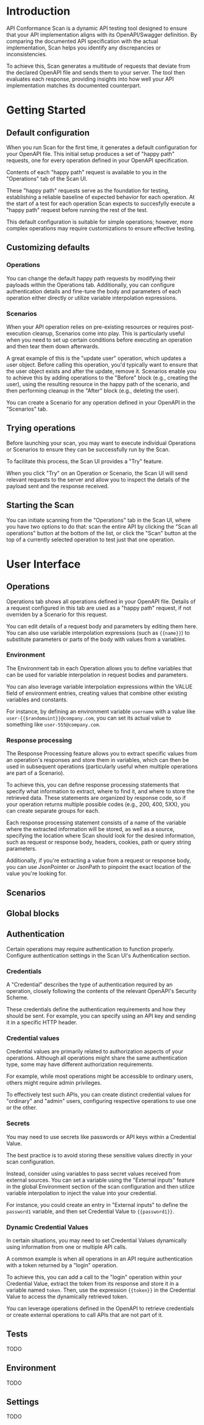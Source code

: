 # Introduction

API Conformance Scan is a dynamic API testing tool designed to ensure that your API implementation aligns with its OpenAPI/Swagger definition. By comparing the documented API specification with the actual implementation, Scan helps you identify any discrepancies or inconsistencies.

To achieve this, Scan generates a multitude of requests that deviate from the declared OpenAPI file and sends them to your server. The tool then evaluates each response, providing insights into how well your API implementation matches its documented counterpart.

# Getting Started

## Default configuration

When you run Scan for the first time, it generates a default configuration for your OpenAPI file. This initial setup produces a set of "happy path" requests, one for every operation defined in your OpenAPI specification.

Contents of each "happy path" request is available to you in the "Operations" tab of the Scan UI.

These "happy path" requests serve as the foundation for testing, establishing a reliable baseline of expected behavior for each operation. At the start of a test for each operation Scan expects to succesfylly execute a "happy path" request before running the rest of the test.

This default configuration is suitable for simple operations; however, more complex operations may require customizations to ensure effective testing.

## Customizing defaults

### Operations

You can change the default happy path requests by modifying their payloads within the Operations tab. Additionally, you can configure authentication details and fine-tune the body and parameters of each operation either directly or utilize variable interpolation expressions.

### Scenarios

When your API operation relies on pre-existing resources or requires post-execution cleanup, Scenarios come into play. This is particularly useful when you need to set up certain conditions before executing an operation and then tear them down afterwards.

A great example of this is the "update user" operation, which updates a user object. Before calling this operation, you'd typically want to ensure that the user object exists and after the update, remove it. Scenarios enable you to achieve this by adding operations to the "Before" block (e.g., creating the user), using the resulting resource in the happy path of the scenario, and then performing cleanup in the "After" block (e.g., deleting the user).

You can create a Scenario for any operation defined in your OpenAPI in the "Scenarios" tab.

## Trying operations

Before launching your scan, you may want to execute individual Operations or Scenarios to ensure they can be successfully run by the Scan.

To facilitate this process, the Scan UI provides a "Try" feature.

When you click "Try" on an Operation or Scenario, the Scan UI will send relevant requests to the server and allow you to inspect the details of the payload sent and the response received.

## Starting the Scan

You can initiate scanning from the "Operations" tab in the Scan UI, where you have two options to do that: scan the entire API by clicking the "Scan all operations" button at the bottom of the list, or click the "Scan" button at the top of a currently selected operation to test just that one operation.

# User Interface

## Operations

Operations tab shows all operations defined in your OpenAPI file. Details of a request configured in this tab are used as a "happy path" request, if not overriden by a Scenario for this request.

You can edit details of a request body and parameters by editing them here. You can also use variable interpolation expressions (such as `{{name}}`) to substitute parameters or parts of
the body with values from a variables.

### Environment

The Environment tab in each Operation allows you to define variables that can be used for variable interpolation in request bodies and parameters.

You can also leverage variable interpolation expressions within the VALUE field of environment entries, creating values that combine other existing variables and constants.

For instance, by defining an environment variable `username` with a value like `user-{{$randomuint}}@company.com`, you can set its actual value to something like `user-555@company.com`.

### Response processing

The Response Processing feature allows you to extract specific values from an operation's responses and store them in variables, which can then be used in subsequent operations (particularly useful when multiple operations are part of a Scenario).

To achieve this, you can define response processing statements that specify what information to extract, where to find it, and where to store the retrieved data. These statements are organized by response code, so if your operation returns multiple possible codes (e.g., 200, 400, 5XX), you can create separate groups for each.

Each response processing statement consists of a name of the variable where the extracted information will be stored, as well as a source, specifying the location where Scan should look for the desired information, such as request or response body, headers, cookies, path or query string parameters.

Additionally, if you're extracting a value from a request or response body, you can use JsonPointer or JsonPath to pinpoint the exact location of the value you're looking for.

## Scenarios

## Global blocks

## Authentication

Certain operations may require authentication to function properly. Configure authentication settings in the Scan UI's Authentication section.

### Credentials

A "Credential" describes the type of authentication required by an operation, closely following the contents of the relevant OpenAPI's Security Scheme.

These credentials define the authentication requirements and how they should be sent. For example, you can specify using an API key and sending it in a specific HTTP header.

### Credential values

Credential values are primarily related to authorization aspects of your operations. Although all operations might share the same authentication type, some may have different authorization requirements.

For example, while most operations might be accessible to ordinary users, others might require admin privileges.

To effectively test such APIs, you can create distinct credential values for "ordinary" and "admin" users, configuring respective operations to use one or the other.

### Secrets

You may need to use secrets like passwords or API keys within a Credential Value.

The best practice is to avoid storing these sensitive values directly in your scan configuration.

Instead, consider using variables to pass secret values received from external sources. You can set a variable using the "External inputs" feature in the global Environment section of the scan configuration and then utilize variable interpolation to inject the value into your credential.

For instance, you could create an entry in "External inputs" to define the `password1` variable, and then set Credential Value to `{{password1}}`.

### Dynamic Credential Values

In certain situations, you may need to set Credential Values dynamically using information from one or multiple API calls.

A common example is when all operations in an API require authentication with a token returned by a "login" operation.

To achieve this, you can add a call to the "login" operation within your Credential Value, extract the token from its response and store it in a variable named `token`. Then, use the expression `{{token}}` in the Credential Value to access the dynamically retrieved token.

You can leverage operations defined in the OpenAPI to retrieve credentials or create external operations to call APIs that are not part of it.

## Tests

TODO

## Environment

TODO

## Settings

TODO
